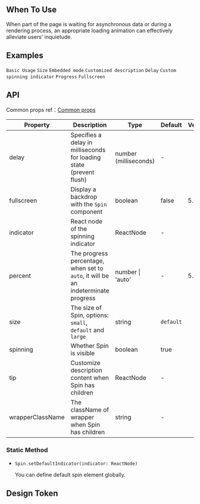 

<Meta of={SpinStories} />

        
## When To Use

When part of the page is waiting for asynchronous data or during a rendering process, an appropriate loading animation can effectively alleviate users' inquietude.

## Examples

<code src="./demo/basic.tsx">Basic Usage</code>
<code src="./demo/size.tsx">Size</code>
<code src="./demo/nested.tsx">Embedded mode</code>
<code src="./demo/tip.tsx">Customized description</code>
<code src="./demo/delayAndDebounce.tsx">Delay</code>
<code src="./demo/custom-indicator.tsx">Custom spinning indicator</code>
<code src="./demo/percent.tsx" version="5.18.0">Progress</code>
<code src="./demo/fullscreen.tsx">Fullscreen</code>

## API

Common props ref：[Common props](/docs/react/common-props)

| Property | Description | Type | Default | Version |
| --- | --- | --- | --- | --- |
| delay | Specifies a delay in milliseconds for loading state (prevent flush) | number (milliseconds) | - |
| fullscreen | Display a backdrop with the `Spin` component | boolean | false | 5.11.0 |
| indicator | React node of the spinning indicator | ReactNode | - |  |
| percent | The progress percentage, when set to `auto`, it will be an indeterminate progress | number \| 'auto' | - | 5.18.0 |
| size | The size of Spin, options: `small`, `default` and `large` | string | `default` |  |
| spinning | Whether Spin is visible | boolean | true |  |
| tip | Customize description content when Spin has children | ReactNode | - |  |
| wrapperClassName | The className of wrapper when Spin has children | string | - |  |

### Static Method

- `Spin.setDefaultIndicator(indicator: ReactNode)`

  You can define default spin element globally.

## Design Token

``` <ComponentTokenTable component="Spin"></ComponentTokenTable>

